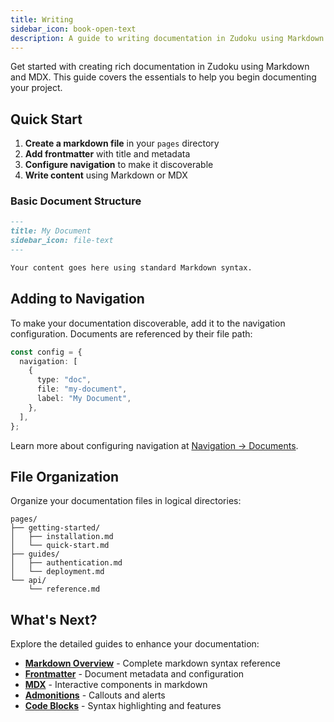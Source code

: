 ```yaml
---
title: Writing
sidebar_icon: book-open-text
description: A guide to writing documentation in Zudoku using Markdown and MDX.
---
```


Get started with creating rich documentation in Zudoku using Markdown and MDX.
This guide covers the essentials to help you begin documenting your project.

## Quick Start

1. **Create a markdown file** in your `pages` directory
2. **Add frontmatter** with title and metadata
3. **Configure navigation** to make it discoverable
4. **Write content** using Markdown or MDX

### Basic Document Structure

```md
---
title: My Document
sidebar_icon: file-text
---

Your content goes here using standard Markdown syntax.
```

## Adding to Navigation

To make your documentation discoverable, add it to the navigation configuration.
Documents are referenced by their file path:

```ts title="zudoku.config.ts"
const config = {
  navigation: [
    {
      type: "doc",
      file: "my-document",
      label: "My Document",
    },
  ],
};
```

Learn more about configuring navigation at
[Navigation → Documents](/configuration/navigation#type-doc).

## File Organization

Organize your documentation files in logical directories:

```
pages/
├── getting-started/
│   ├── installation.md
│   └── quick-start.md
├── guides/
│   ├── authentication.md
│   └── deployment.md
└── api/
    └── reference.md
```

## What's Next?

Explore the detailed guides to enhance your documentation:

- **[Markdown Overview](/markdown/overview)** - Complete markdown syntax
  reference
- **[Frontmatter](/markdown/frontmatter)** - Document metadata and configuration
- **[MDX](/markdown/mdx)** - Interactive components in markdown
- **[Admonitions](/markdown/admonitions)** - Callouts and alerts
- **[Code Blocks](/markdown/code-blocks)** - Syntax highlighting and features
